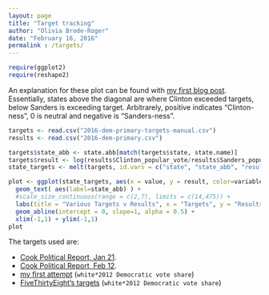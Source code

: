```yaml
---
layout: page
title: "Target tracking"
author: "Olivia Brode-Roger"
date: "February 16, 2016"
permalink : /targets/
---
```


```r
require(ggplot2)
require(reshape2)
```

An explanation for these plot can be found with [my first blog post]({% post_url 2016-02-10-targets-v-results %}).
Essentially, states above the diagonal are where Clinton exceeded targets, below Sanders is exceeding target.
Arbitrarely, positive indicates "Clinton-ness", 0 is neutral and negative is "Sanders-ness".

```r
targets <- read.csv("2016-dem-primary-targets-manual.csv")
results <- read.csv("2016-dem-primary.csv")

targets$state_abb <- state.abb[match(targets$state, state.name)]
targets$result <- log(results$Clinton_popular_vote/results$Sanders_popular_vote)
state_targets <- melt(targets, id.vars = c("state", "state_abb", "result"))

plot <- ggplot(state_targets, aes(x = value, y = result, color=variable) ) +
  geom_text( aes(label=state_abb) ) +
  #scale_size_continuous(range = c(2,7), limits = c(14,475)) +
  labs(title = "Various Targets v Results", x = "Targets", y = "Results", size = "Total delegates") +
  geom_abline(intercept = 0, slope=1, alpha = 0.5) +
  xlim(-1,1) + ylim(-1,1)
plot
```

The targets used are:

- [Cook Political Report, Jan 21](http://cookpolitical.com/story/9179).
- [Cook Political Report, Feb 12](http://cookpolitical.com/story/9258).
- [my first attempt]({% post_url 2016-02-15-targets---FiveThirtyEight-edition %}) (`white*2012 Democratic vote share`)
- [FiveThirtyEight's targets](http://fivethirtyeight.com/features/bernie-sanderss-path-to-the-nomination/) (`white*2012 Democratic vote share`)
